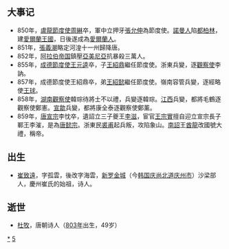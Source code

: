 {{Unreferenced|time=2018-09-17T03:52:00+00:00}}
{{DecadeTOC|850}}
== 大事记 ==
*850年，[[盧龍節度使|盧龍節度使]][[周綝|周綝]]卒，軍中立押牙[[張允伸|張允伸]]為節度使。[[諾曼人|諾曼人]]陷[[都柏林|都柏林]]，建[[愛爾蘭王國|愛爾蘭王國]]，日後遂成為[[愛爾蘭人|愛爾蘭人]]。 
*851年，[[張義潮|張義潮]]略定河湟十一州歸降唐。 
*852年，[[阿拉伯帝国|阿拉伯帝国]]鎮壓[[亞美尼亞|亞美尼亞]]抗暴殺三萬人。 
*855年，[[成德節度使|成德節度使]][[王元逵|王元逵]]卒，子[[王紹鼎|王紹鼎]]繼任節度使。浙東兵變，逐[[觀察使|觀察使]]李訥。 
*857年，成德節度使王紹鼎卒，弟[[王紹懿|王紹懿]]繼任節度使。嶺南容管兵變，逐經略使[[王球|王球]]。 
*858年，[[湖南觀察使|湖南觀察使]]韓琮待將士不以禮，兵變逐韓琮。[[江西观察使|江西]]兵變，都將毛鶴逐觀察使鄭憲。[[宣歙观察使|宣歙]]兵變，都將康全泰逐觀察使鄭薰。 
*859年，[[唐宣宗|唐宣宗]]李忱卒，遺詔立三子夔王[[李滋|李滋]]，宦官[[王宗實|王宗實]]擅自迎立宣宗長子鄆王李漼，是為[[唐懿宗|唐懿宗]]。浙東民[[裘甫|裘甫]]起兵叛，攻陷象山。[[南詔|南詔]]王[[世隆|酋龍]]改國號大禮，稱帝。

== 出生 ==
*[[崔致遠|崔致遠]]，字孤雲，後改字海雲，[[新罗|新罗]][[慶州市|金城]]（今[[韩国|韩国]][[庆尚北道|庆尚北道]][[庆州市|庆州市]]）沙梁部人，慶州崔氏的始祖，诗人。
== 逝世 ==
*[[杜牧|杜牧]]，唐朝诗人（[[803年|803年]]出生，49岁）

{{世紀|9}}

[[Category:850年代|*]]
[[Category:9世纪各年代|5]]
